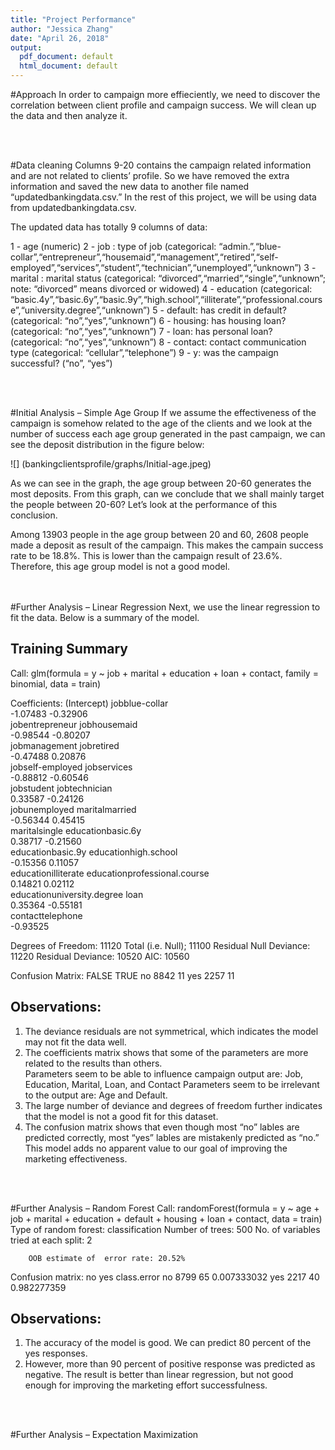 ```yaml
---
title: "Project Performance"
author: "Jessica Zhang"
date: "April 26, 2018"
output:
  pdf_document: default
  html_document: default
---
```



#Approach
In order to campaign more effieciently, we need to discover the correlation between client profile and campaign success. We will clean up the data and then analyze it.

<br><br>

#Data cleaning
Columns 9-20 contains the campaign related information and are not related to clients' profile.  So we have removed the extra information and saved the new data to another file named "updatedbankingdata.csv." In the rest of this project, we will be using data from updatedbankingdata.csv.

The updated data has totally 9 columns of data:

   1 - age (numeric)
   2 - job : type of job (categorical: "admin.","blue-collar","entrepreneur","housemaid","management","retired","self-employed","services","student","technician","unemployed","unknown")
   3 - marital : marital status (categorical: "divorced","married","single","unknown"; note: "divorced" means divorced or widowed)
   4 - education (categorical: "basic.4y","basic.6y","basic.9y","high.school","illiterate","professional.course","university.degree","unknown")
   5 - default: has credit in default? (categorical: "no","yes","unknown")
   6 - housing: has housing loan? (categorical: "no","yes","unknown")
   7 - loan: has personal loan? (categorical: "no","yes","unknown")
   8 - contact: contact communication type (categorical: "cellular","telephone") 
   9 - y: was the campaign successful? ("no", "yes")
   
<br><br>

#Initial Analysis -- Simple Age Group
If we assume the effectiveness of the campaign is somehow related to the age of the clients and we look at the number of success each age group generated in the past campaign, we can see the deposit distribution in the figure below:

![] (bankingclientsprofile/graphs/Initial-age.jpeg)


As we can see in the graph, the age group between 20-60 generates the most deposits. From this graph, can we conclude that we shall mainly target the people between 20-60? Let's look at the performance of this conclusion.

Among 13903 people in the age group between 20 and 60, 2608 people made a deposit as result of the campaign. This makes the campain success rate to be 18.8%.  This is lower than the campaign result of 23.6%.  Therefore, this age group model is not a good model.  
<br><br>
  
#Further Analysis -- Linear Regression
Next, we use the linear regression to fit the data.  Below is a summary of the model.  



## Training Summary

Call:  glm(formula = y ~ job + marital + education + loan + contact, 
    family = binomial, data = train)

Coefficients:
                 (Intercept)                jobblue-collar  
                    -1.07483                      -0.32906  
             jobentrepreneur                  jobhousemaid  
                    -0.98544                      -0.80207  
               jobmanagement                    jobretired  
                    -0.47488                       0.20876  
            jobself-employed                   jobservices  
                    -0.88812                      -0.60546  
                  jobstudent                 jobtechnician  
                     0.33587                      -0.24126  
               jobunemployed                maritalmarried  
                    -0.56344                       0.45415  
               maritalsingle             educationbasic.6y  
                     0.38717                      -0.21560  
           educationbasic.9y          educationhigh.school  
                    -0.15356                       0.11057  
         educationilliterate  educationprofessional.course  
                     0.14821                       0.02112  
  educationuniversity.degree                          loan  
                     0.35364                      -0.55181  
            contacttelephone  
                    -0.93525  

Degrees of Freedom: 11120 Total (i.e. Null);  11100 Residual
Null Deviance:	    11220 
Residual Deviance: 10520 	AIC: 10560

Confusion Matrix:
     FALSE TRUE
  no   8842   11
  yes  2257   11

## Observations:
1. The deviance residuals are not symmetrical, which indicates the model may not fit the data well.
2. The coefficients matrix shows that some of the parameters are more related to the results than others.  
  Parameters seem to be able to influence campaign output are:
    Job, Education, Marital, Loan, and Contact
  Parameters seem to be irrelevant to the output are:
    Age and Default.
3. The large number of deviance and degrees of freedom further indicates that the model is not a good fit for this dataset.
4. The confusion matrix shows that even though most "no" lables are predicted correctly, most "yes" lables are mistakenly predicted as "no."  This model adds no apparent value to our goal of improving the marketing effectiveness.

<br><br>

#Further Analysis -- Random Forest
Call:
 randomForest(formula = y ~ age + job + marital + education +      default + housing + loan + contact, data = train)
               Type of random forest: classification
                     Number of trees: 500
No. of variables tried at each split: 2

        OOB estimate of  error rate: 20.52%
Confusion matrix:
      no yes class.error
no  8799  65 0.007333032
yes 2217  40 0.982277359

## Observations:
1. The accuracy of the model is good. We can predict 80 percent of the yes responses.  
2. However, more than 90 percent of positive response was predicted as negative.  The result is better than linear regression, but not good enough for improving the marketing effort successfulness.

<br><br>

#Further Analysis -- Expectation Maximization









